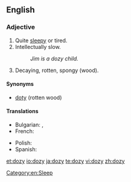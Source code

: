 ==English==

===Adjective===
{{en-adj|er}}

# Quite [[sleepy]] or tired.
# Intellectually slow.
#: ''Jim is a dozy child.''
# {{context|carpentry|lang=en}} Decaying, rotten, spongy (wood).

====Synonyms====
* [[doty]] (rotten wood)

====Translations====
{{trans-top|sleepy}}
* Bulgarian: {{t+|bg|сънен|sc=Cyrl}}, {{t+|bg|сънлив|sc=Cyrl}}
* French: {{t+|fr|somnolent|m}}
{{trans-mid}}
* Polish: {{t+|pl|śpiący}}
* Spanish: {{t+|es|adormecido}}
{{trans-bottom}}

[[Category:en:Sleep]]

[[et:dozy]]
[[io:dozy]]
[[ja:dozy]]
[[te:dozy]]
[[vi:dozy]]
[[zh:dozy]]